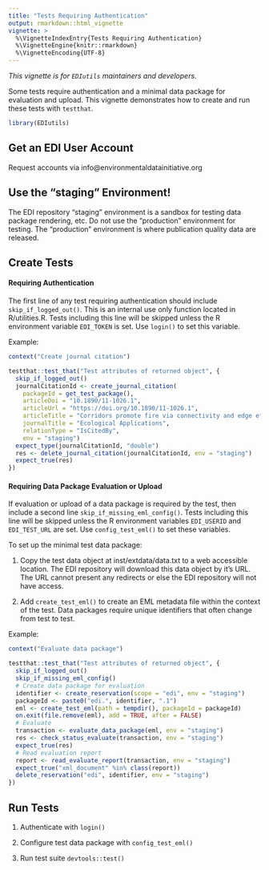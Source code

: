 ---
title: "Tests Requiring Authentication"
output: rmarkdown::html_vignette
vignette: >
  %\VignetteIndexEntry{Tests Requiring Authentication}
  %\VignetteEngine{knitr::rmarkdown}
  %\VignetteEncoding{UTF-8}
---

_This vignette is for `EDIutils` maintainers and developers._

Some tests require authentication and a minimal data package for evaluation and upload. This vignette demonstrates how to create and run these tests with `testthat`.

```{r setup}
library(EDIutils)
```

## Get an EDI User Account

Request accounts via info@environmentaldatainitiative.org

## Use the "staging" Environment!
The EDI repository "staging" environment is a sandbox for testing data package rendering, etc. Do not use the "production" environment for testing. The "production" environment is where publication quality data are released.

## Create Tests

#### Requiring Authentication

The first line of any test requiring authentication should include `skip_if_logged_out()`. This is an internal use only function located in R/utilities.R. Tests including this line will be skipped unless the R environment variable `EDI_TOKEN` is set. Use `login()` to set this variable.

Example:
```{r eval=FALSE}
context("Create journal citation")

testthat::test_that("Test attributes of returned object", {
  skip_if_logged_out()
  journalCitationId <- create_journal_citation(
    packageId = get_test_package(), 
    articleDoi = "10.1890/11-1026.1",
    articleUrl = "https://doi.org/10.1890/11-1026.1",
    articleTitle = "Corridors promote fire via connectivity and edge effects",
    journalTitle = "Ecological Applications",
    relationType = "IsCitedBy",
    env = "staging")
  expect_type(journalCitationId, "double")
  res <- delete_journal_citation(journalCitationId, env = "staging")
  expect_true(res)
})
```

#### Requiring Data Package Evaluation or Upload

If evaluation or upload of a data package is required by the test, then include a second line `skip_if_missing_eml_config()`. Tests including this line will be skipped unless the R environment variables `EDI_USERID` and `EDI_TEST_URL` are set. Use `config_test_eml()` to set these variables.

To set up the minimal test data package:

1. Copy the test data object at inst/extdata/data.txt to a web accessible location. The EDI repository will download this data object by it's URL. The URL cannot present any redirects or else the EDI repository will not have access.

2. Add `create_test_eml()` to create an EML metadata file within the context of the test. Data packages require unique identifiers that often change from test to test.

Example:
```{r eval=FALSE}
context("Evaluate data package")

testthat::test_that("Test attributes of returned object", {
  skip_if_logged_out()
  skip_if_missing_eml_config()
  # Create data package for evaluation
  identifier <- create_reservation(scope = "edi", env = "staging")
  packageId <- paste0("edi.", identifier, ".1")
  eml <- create_test_eml(path = tempdir(), packageId = packageId)
  on.exit(file.remove(eml), add = TRUE, after = FALSE)
  # Evaluate
  transaction <- evaluate_data_package(eml, env = "staging")
  res <- check_status_evaluate(transaction, env = "staging")
  expect_true(res)
  # Read evaluation report
  report <- read_evaluate_report(transaction, env = "staging")
  expect_true("xml_document" %in% class(report))
  delete_reservation("edi", identifier, env = "staging")
})

```

## Run Tests

1. Authenticate with `login()`

2. Configure test data package with `config_test_eml()`

3. Run test suite `devtools::test()`
